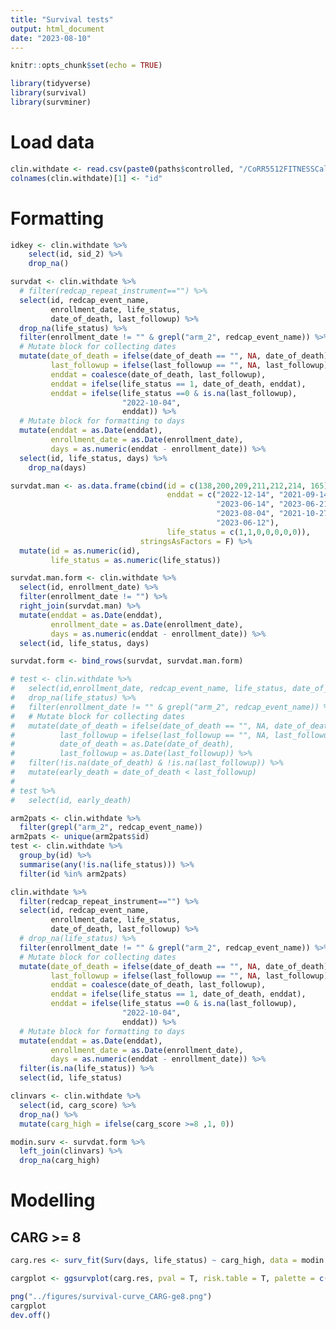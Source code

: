 ```yaml
---
title: "Survival tests"
output: html_document
date: "2023-08-10"
---
```


```r
knitr::opts_chunk$set(echo = TRUE)

library(tidyverse)
library(survival)
library(survminer)
```


# Load data

```r
clin.withdate <- read.csv(paste0(paths$controlled, "/CoRR5512FITNESSCalcu_DATA_2022-10-04_1152.csv"), stringsAsFactors = F)
colnames(clin.withdate)[1] <- "id"
```

# Formatting

```r
idkey <- clin.withdate %>%
    select(id, sid_2) %>%
    drop_na()
```

```r
survdat <- clin.withdate %>%
  # filter(redcap_repeat_instrument=="") %>%
  select(id, redcap_event_name,
         enrollment_date, life_status,
         date_of_death, last_followup) %>%
  drop_na(life_status) %>%
  filter(enrollment_date != "" & grepl("arm_2", redcap_event_name)) %>%
  # Mutate block for collecting dates
  mutate(date_of_death = ifelse(date_of_death == "", NA, date_of_death),
         last_followup = ifelse(last_followup == "", NA, last_followup),
         enddat = coalesce(date_of_death, last_followup),
         enddat = ifelse(life_status == 1, date_of_death, enddat),
         enddat = ifelse(life_status ==0 & is.na(last_followup), 
                         "2022-10-04", 
                         enddat)) %>%
  # Mutate block for formatting to days
  mutate(enddat = as.Date(enddat),
         enrollment_date = as.Date(enrollment_date),
         days = as.numeric(enddat - enrollment_date)) %>%
  select(id, life_status, days) %>%
    drop_na(days)

survdat.man <- as.data.frame(cbind(id = c(138,200,209,211,212,214, 165),
                                   enddat = c("2022-12-14", "2021-09-14",
                                              "2023-06-14", "2023-06-21",
                                              "2023-08-04", "2021-10-27",
                                              "2023-06-12"),
                                   life_status = c(1,1,0,0,0,0,0)),
                             stringsAsFactors = F) %>%
  mutate(id = as.numeric(id),
         life_status = as.numeric(life_status))

survdat.man.form <- clin.withdate %>%
  select(id, enrollment_date) %>%
  filter(enrollment_date != "") %>%
  right_join(survdat.man) %>%
  mutate(enddat = as.Date(enddat),
         enrollment_date = as.Date(enrollment_date),
         days = as.numeric(enddat - enrollment_date)) %>%
  select(id, life_status, days) 

survdat.form <- bind_rows(survdat, survdat.man.form)
```

```r
# test <- clin.withdate %>%
#   select(id,enrollment_date, redcap_event_name, life_status, date_of_death, last_followup) %>%
#   drop_na(life_status) %>%
#   filter(enrollment_date != "" & grepl("arm_2", redcap_event_name)) %>%
#   # Mutate block for collecting dates
#   mutate(date_of_death = ifelse(date_of_death == "", NA, date_of_death),
#          last_followup = ifelse(last_followup == "", NA, last_followup),
#          date_of_death = as.Date(date_of_death),
#          last_followup = as.Date(last_followup)) %>%
#   filter(!is.na(date_of_death) & !is.na(last_followup)) %>%
#   mutate(early_death = date_of_death < last_followup)
# 
# test %>%
#   select(id, early_death)

arm2pats <- clin.withdate %>%
  filter(grepl("arm_2", redcap_event_name))
arm2pats <- unique(arm2pats$id)
test <- clin.withdate %>%
  group_by(id) %>%
  summarise(any(!is.na(life_status))) %>%
  filter(id %in% arm2pats)

clin.withdate %>%
  filter(redcap_repeat_instrument=="") %>%
  select(id, redcap_event_name,
         enrollment_date, life_status,
         date_of_death, last_followup) %>%
  # drop_na(life_status) %>%
  filter(enrollment_date != "" & grepl("arm_2", redcap_event_name)) %>%
  # Mutate block for collecting dates
  mutate(date_of_death = ifelse(date_of_death == "", NA, date_of_death),
         last_followup = ifelse(last_followup == "", NA, last_followup),
         enddat = coalesce(date_of_death, last_followup),
         enddat = ifelse(life_status == 1, date_of_death, enddat),
         enddat = ifelse(life_status ==0 & is.na(last_followup), 
                         "2022-10-04", 
                         enddat)) %>%
  # Mutate block for formatting to days
  mutate(enddat = as.Date(enddat),
         enrollment_date = as.Date(enrollment_date),
         days = as.numeric(enddat - enrollment_date)) %>%
  filter(is.na(life_status)) %>%
  select(id, life_status)
```

```r
clinvars <- clin.withdate %>%
  select(id, carg_score) %>%
  drop_na() %>%
  mutate(carg_high = ifelse(carg_score >=8 ,1, 0))
```

```r
modin.surv <- survdat.form %>%
  left_join(clinvars) %>%
  drop_na(carg_high)
```

# Modelling

## CARG >= 8
```r
carg.res <- surv_fit(Surv(days, life_status) ~ carg_high, data = modin.surv)

cargplot <- ggsurvplot(carg.res, pval = T, risk.table = T, palette = c("black", "red"))
```

```r
png("../figures/survival-curve_CARG-ge8.png")
cargplot
dev.off()
```

